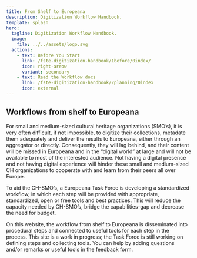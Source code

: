 ```yaml
---
title: From Shelf to Europeana
description: Digitization Workflow Handbook.
template: splash
hero:
  tagline: Digitization Workflow Handbook.
  image:
    file: ../../assets/logo.svg
  actions:
    - text: Before You Start
      link: /fste-digitization-handbook/1before/0index/
      icon: right-arrow
      variant: secondary
    - text: Read the Workflow docs
      link: /fste-digitization-handbook/2planning/0index
      icon: external
---
```


## Workflows from shelf to Europeana

For small and medium-sized cultural heritage organizations (SMO’s), it is very often difficult, if not impossible, to digitize their collections, metadate them adequately and deliver the results to Europeana, either through an aggregator or directly. Consequently, they will lag behind, and their content will be missed in Europeana and in the “digital world” at large and will not be available to most of the interested audience. Not having a digital presence and not having digital experience will hinder these small and medium-sized CH organizations to cooperate with and learn from their peers all over Europe.

To aid the CH-SMO’s, a Europeana Task Force is developing a standardized workflow, in which each step will be provided with appropriate, standardized, open or free tools and best practices. This will reduce the capacity needed by CH-SMO’s, bridge the capabilities-gap and decrease the need for budget.

On this website, the workflow from shelf to Europeana is disseminated into procedural steps and connected to useful tools for each step in the process. This site is a work in progress; the Task Force is still working on defining steps and collecting tools. You can help by adding questions and/or remarks or useful tools in the feedback form.
